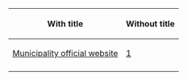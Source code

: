 {|
|-
! With title
! Without title
|-
| [http://www.cm-vilaverde.pt Municipality official website]
| [http://www.cm-vilaverde.pt]
|-
|}